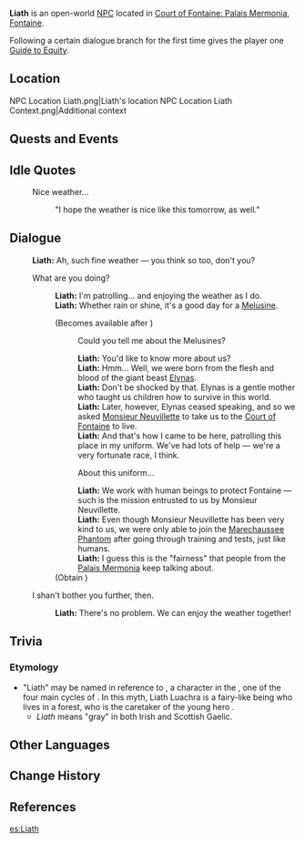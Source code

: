 {{Meta
<!-- Remove this template after adding the missing info -->
|missing_NPC_profile  = yes
}}
{{Character Infobox
|type             = Open-World NPC
|group            = Melusine
|image            = NPC Liath.png
|realname         = <!-- Optional, if different from in-game name -->
|deceased         = <!-- Past (for deceased prior to events of the game) or free response -->
|region           = Fontaine
|location         = Fontaine
|affiliation      = Marechaussee Phantom
|title            = 
|ancestry         = <!-- Clan/family -->
|father           = 
|mother           = 
|spouse           = 
|sibling          = 
|child            = 
|relative         = 
|voiceEN          = [[imdb:nm11181826|Lily Emil Lammers]]<ref name="LilyLammers">Twitter: [https://twitter.com/LilyEmilLammers/status/1566844298158477312 EN VA Self Announcement] ([https://web.archive.org/web/20221118212844/https://twitter.com/LilyEmilLammers/status/1566844298158477312 Archived])</ref>
|voiceCN          = 
|voiceJP          = 
|voiceKR          = 
|dialoguereward   = {{Card|Guide to Equity|1}}
}}
'''Liath''' is an open-world [[NPC]] located in [[Court of Fontaine: Palais Mermonia]], [[Fontaine]].

Following a certain dialogue branch for the first time gives the player one [[Guide to Equity]].

==Location==
<gallery>
NPC Location Liath.png|Liath's location
NPC Location Liath Context.png|Additional context
</gallery>
<!--
==Profile==
''(To be added.)''

===Appearance===
''(To be added.)''
-->
==Quests and Events==
{{Quests and Events}}

==Idle Quotes==
{{Dialogue Start}}
:{{DIcon|Idle}} Nice weather...
::{{A|VO Liath 01.ogg}} "I hope the weather is nice like this tomorrow, as well."
{{Dialogue End}}

==Dialogue==
{{Dialogue Start}}
:'''Liath:''' Ah, such fine weather &mdash; you think so too, don't you?
:{{DIcon}} What are you doing?
::'''Liath:''' I'm patrolling... and enjoying the weather as I do.
::'''Liath:''' Whether rain or shine, it's a good day for a [[Melusine]].
::;(Becomes available after {{Quest|Ancient Colors}})
:::{{DIcon}} Could you tell me about the Melusines?
:::'''Liath:''' You'd like to know more about us?
:::'''Liath:''' Hmm... Well, we were born from the flesh and blood of the giant beast [[Elynas (NPC)|Elynas]].
:::'''Liath:''' Don't be shocked by that. Elynas is a gentle mother who taught us children how to survive in this world.
:::'''Liath:''' Later, however, Elynas ceased speaking, and so we asked [[Neuvillette|Monsieur Neuvillette]] to take us to the [[Court of Fontaine]] to live.
:::'''Liath:''' And that's how I came to be here, patrolling this place in my uniform. We've had lots of help &mdash; we're a very fortunate race, I think.
:::{{DIcon|Reward}} About this uniform...
:::'''Liath:''' We work with human beings to protect Fontaine &mdash; such is the mission entrusted to us by Monsieur Neuvillette.
:::'''Liath:''' Even though Monsieur Neuvillette has been very kind to us, we were only able to join the [[Marechaussee Phantom]] after going through training and tests, just like humans.
:::'''Liath:''' I guess this is the "fairness" that people from the [[Palais Mermonia]] keep talking about.
::;(Obtain {{Item|Guide to Equity}})
:{{DIcon}} I shan't bother you further, then.
::'''Liath:''' There's no problem. We can enjoy the weather together!
:{{Dialogue End}}
<!--
==Event Dialogue==
===Event Name===
{{Dialogue Start}}
:'''{{subst:PAGENAME}}:'''
{{Dialogue End}}
-->
==Trivia==
===Etymology=== 
* "Liath" may be named in reference to {{w|Liath Luachra}}, a character in the {{w|Fenian Cycle}}, one of the four main cycles of {{w|Irish mythology}}. In this myth, Liath Luachra is a fairy-like being who lives in a forest, who is the caretaker of the young hero {{W|Fionn Mac Cumhaill}}.
** ''Liath'' means "gray" in both Irish and Scottish Gaelic.

==Other Languages==
{{Other Languages
|default_hidden = 1
|en      = Liath
|zhs     = 莉雅丝
|zhs_rm  = Lìyǎsī
|zht     = 莉雅絲
|zht_rm  = Lìyǎsī
|ja      = リアス
|ja_rm   = Riasu
|ko      = 리아스
|es      = Liath
|fr      = Liath
|ru      = Лиат
|th      = Liath
|vi      = Liath
|de      = Liath
|id      = Liath
|pt      = Liath
|tr      = Liath
|it      = Liath
}}

==Change History==
{{Change History|4.0}}

==References==
{{Reflist}}

[[es:Liath]]